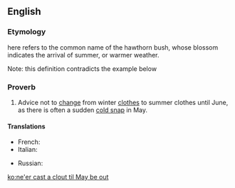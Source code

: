 ==English==

===Etymology===
{{term||May}} here refers to the common name of the hawthorn bush, whose blossom indicates the arrival of summer, or warmer weather.

Note: this definition contradicts the example below

===Proverb===
{{head|en|proverb|head=[[ne'er]] [[cast]] [[a]] [[clout]] [[til]] [[May]] [[be]] [[out]]}}

# {{context|regional}} Advice not to [[change]] from winter [[clothes]] to summer clothes until June, as there is often a sudden [[cold snap]] in May.

====Translations====
<!-- not literal, but conveying the same idea -->
{{trans-top|advice not to change from winter clothes}}
* French: {{t-|fr|en avril ne te découvre pas d'un fil, en mai fait ce qu'il te plait}}
* Italian: {{t-|it|aprile, non ti scoprire; maggio, adagio adagio; giugno, allarga il pugno}}
{{trans-mid}}
* Russian: {{t-|ru|первая ласточка весны не делает}} {{gloss|the first swallow doesn't make spring to come}}
{{trans-bottom}}

[[ko:ne'er cast a clout til May be out]]